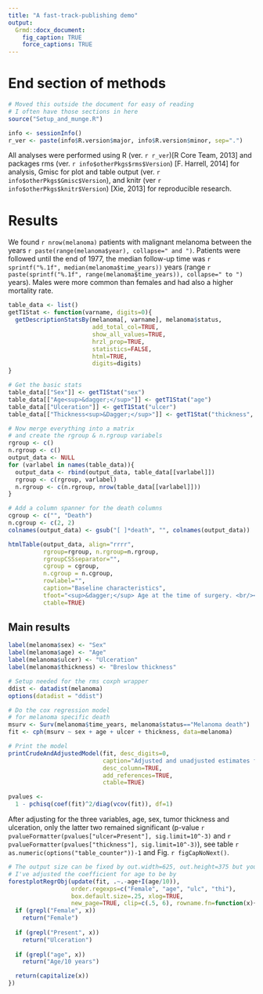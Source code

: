 ```yaml
---
title: "A fast-track-publishing demo"
output: 
  Grmd::docx_document:
    fig_caption: TRUE
    force_captions: TRUE
---
```


End section of methods
======================

```r
# Moved this outside the document for easy of reading
# I often have those sections in here
source("Setup_and_munge.R")
```

```r
info <- sessionInfo()
r_ver <- paste(info$R.version$major, info$R.version$minor, sep=".")
```

All analyses were performed using R (ver. `r r_ver`)[R Core Team, 2013] and packages rms (ver. `r info$otherPkgs$rms$Version`) [F. Harrell, 2014] for analysis, Gmisc for plot and table output (ver. `r info$otherPkgs$Gmisc$Version`), and knitr (ver `r info$otherPkgs$knitr$Version`) [Xie, 2013] for reproducible research.

Results
=======

We found `r nrow(melanoma)` patients with malignant melanoma between the years `r paste(range(melanoma$year), collapse=" and ")`. Patients were followed until the end of 1977, the median follow-up time was `r sprintf("%.1f", median(melanoma$time_years))` years (range `r paste(sprintf("%.1f", range(melanoma$time_years)), collapse=" to ")` years). Males were more common than females and had also a higher mortality rate.

```r
table_data <- list()
getT1Stat <- function(varname, digits=0){
  getDescriptionStatsBy(melanoma[, varname], melanoma$status, 
                        add_total_col=TRUE,
                        show_all_values=TRUE, 
                        hrzl_prop=TRUE,
                        statistics=FALSE, 
                        html=TRUE, 
                        digits=digits)
}

# Get the basic stats
table_data[["Sex"]] <- getT1Stat("sex")
table_data[["Age<sup>&dagger;</sup>"]] <- getT1Stat("age")
table_data[["Ulceration"]] <- getT1Stat("ulcer")
table_data[["Thickness<sup>&Dagger;</sup>"]] <- getT1Stat("thickness", digits=1)

# Now merge everything into a matrix
# and create the rgroup & n.rgroup variabels
rgroup <- c()
n.rgroup <- c()
output_data <- NULL
for (varlabel in names(table_data)){
  output_data <- rbind(output_data, table_data[[varlabel]])
  rgroup <- c(rgroup, varlabel)
  n.rgroup <- c(n.rgroup, nrow(table_data[[varlabel]]))
}

# Add a column spanner for the death columns
cgroup <- c("", "Death")
n.cgroup <- c(2, 2)
colnames(output_data) <- gsub("[ ]*death", "", colnames(output_data))

htmlTable(output_data, align="rrrr",
          rgroup=rgroup, n.rgroup=n.rgroup, 
          rgroupCSSseparator="", 
          cgroup = cgroup,
          n.cgroup = n.cgroup,
          rowlabel="", 
          caption="Baseline characteristics", 
          tfoot="<sup>&dagger;</sup> Age at the time of surgery. <br/><sup>&Dagger;</sup> Tumour thicknes, also known as Breslow thickness, measured in mm.", 
          ctable=TRUE)
```

Main results
------------

```r
label(melanoma$sex) <- "Sex"
label(melanoma$age) <- "Age"
label(melanoma$ulcer) <- "Ulceration"
label(melanoma$thickness) <- "Breslow thickness"

# Setup needed for the rms coxph wrapper
ddist <- datadist(melanoma)
options(datadist = "ddist")

# Do the cox regression model 
# for melanoma specific death
msurv <- Surv(melanoma$time_years, melanoma$status=="Melanoma death")
fit <- cph(msurv ~ sex + age + ulcer + thickness, data=melanoma)

# Print the model
printCrudeAndAdjustedModel(fit, desc_digits=0,
                           caption="Adjusted and unadjusted estimates for melanoma specific death.",
                           desc_column=TRUE,
                           add_references=TRUE, 
                           ctable=TRUE)

pvalues <- 
  1 - pchisq(coef(fit)^2/diag(vcov(fit)), df=1)
```

After adjusting for the three variables, age, sex, tumor thickness and ulceration, only the latter two remained significant (p-value `r pvalueFormatter(pvalues["ulcer=Present"], sig.limit=10^-3)` and `r pvalueFormatter(pvalues["thickness"], sig.limit=10^-3)`), see table `r as.numeric(options("table_counter"))-1` and Fig. `r figCapNoNext()`.

```r
# The output size can be fixed by out.width=625, out.height=375 but you loose the caption
# I've adjusted the coefficient for age to be by 
forestplotRegrObj(update(fit, .~.-age+I(age/10)), 
                  order.regexps=c("Female", "age", "ulc", "thi"),
                  box.default.size=.25, xlog=TRUE,
                  new_page=TRUE, clip=c(.5, 6), rowname.fn=function(x){
  if (grepl("Female", x))
    return("Female")
  
  if (grepl("Present", x))
    return("Ulceration")
  
  if (grepl("age", x))
    return("Age/10 years")

  return(capitalize(x))
})
```
